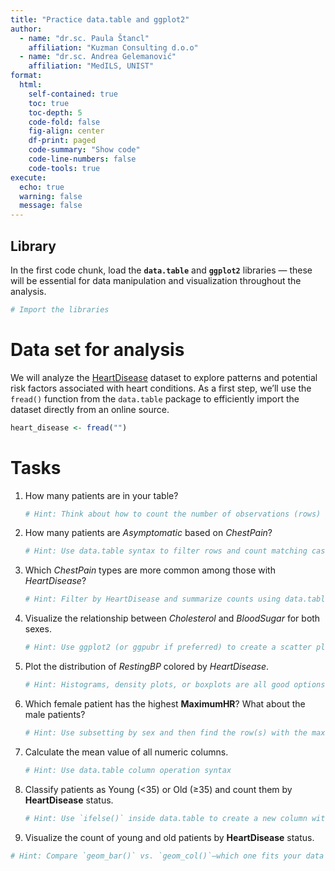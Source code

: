 ---
title: "Practice data.table and ggplot2"
author: 
  - name: "dr.sc. Paula Štancl"
    affiliation: "Kuzman Consulting d.o.o"
  - name: "dr.sc. Andrea Gelemanović"
    affiliation: "MedILS, UNIST"
format:
  html:
    self-contained: true
    toc: true
    toc-depth: 5
    code-fold: false
    fig-align: center
    df-print: paged
    code-summary: "Show code"
    code-line-numbers: false
    code-tools: true
execute:
  echo: true
  warning: false
  message: false
---

## Library

In the first code chunk, load the **`data.table`** and **`ggplot2`** libraries --- these will be essential for data manipulation and visualization throughout the analysis.

```{r}
# Import the libraries
```

# Data set for analysis

We will analyze the [HeartDisease](https://vincentarelbundock.github.io/Rdatasets/csv/CardioDataSets/heartdisease_tbl_df.csv) dataset to explore patterns and potential risk factors associated with heart conditions. As a first step, we'll use the `fread()` function from the `data.table` package to efficiently import the dataset directly from an online source.

```{r, eval=FALSE}
heart_disease <- fread("")
```

# Tasks

1.  How many patients are in your table?

    ```{r}
    # Hint: Think about how to count the number of observations (rows) in a data.table.
    ```

2.  How many patients are *Asymptomatic* based on *ChestPain*?

    ```{r}
    # Hint: Use data.table syntax to filter rows and count matching cases.
    ```

3.  Which *ChestPain* types are more common among those with *HeartDisease*?

    ```{r}
    # Hint: Filter by HeartDisease and summarize counts using data.table.
    ```

4.  Visualize the relationship between *Cholesterol* and *BloodSugar* for both sexes.

    ```{r}
    # Hint: Use ggplot2 (or ggpubr if preferred) to create a scatter plot grouped by sex.
    ```

5.  Plot the distribution of *RestingBP* colored by *HeartDisease*.

    ```{r}
    # Hint: Histograms, density plots, or boxplots are all good options for showing distributions—choose one or more.

    ```

6.  Which female patient has the highest **MaximumHR**? What about the male patients?

    ```{r}
    # Hint: Use subsetting by sex and then find the row(s) with the maximum value of MaximumHR OR use by argument to get answer in one code.
    ```

7.  Calculate the mean value of all numeric columns.

    ```{r}
    # Hint: Use data.table column operation syntax
    ```

```{=html}
<!-- -->
```
8.  Classify patients as Young (\<35) or Old (≥35) and count them by **HeartDisease** status.

    ```{r}
    # Hint: Use `ifelse()` inside data.table to create a new column with age group labels.
    ```

9.  Visualize the count of young and old patients by **HeartDisease** status.

```{r}
# Hint: Compare `geom_bar()` vs. `geom_col()`—which one fits your data format?
```
